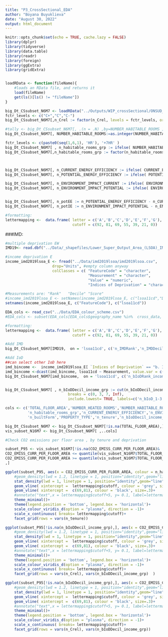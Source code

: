 ```yaml
---
title: "P3_CrossSectional_EDA"
author: "Boyana Buyuklieva"
date: "August 30, 2022"
output: html_document
---
```


```r
knitr::opts_chunk$set(echo = TRUE, cache.lazy = FALSE)
library(dplyr)
library(tidyverse)
library(data.table)
library(readr)
library(foreign)
library(ggExtra)
library(gridExtra)


loadRData <- function(fileName){
    #loads an RData file, and returns it
    load(fileName)
    get(ls()[ls() != "fileName"])
}

big_Dt_CSsubset_N6M7 <- loadRData("../Outputs/WIP_crossSectional/ONSUD_crossSectional_subset_N16744771.RData")
fctr_levels <- c("C+","C","C-")
big_Dt_CSsubset_N6M7[,n_Crel := factor(n_Crel, levels = fctr_levels, ordered = T)]

#tally <- big_Dt_CSsubset_N6M7[, .(n = .N) ,by=NUMBER_HABITABLE_ROOMS ]
big_Dt_CSsubset_N6M7[, NUMBER_HABITABLE_ROOMS:=as.integer(NUMBER_HABITABLE_ROOMS)]

fctr_levels <- c(paste0(seq(1,6,1), 'HR'), '+7HR' )
big_Dt_CSsubset_N6M7[ , n_habitable_rooms_grp := ifelse( NUMBER_HABITABLE_ROOMS>6,'+7HR', paste0(NUMBER_HABITABLE_ROOMS,'HR'))]
big_Dt_CSsubset_N6M7[,n_habitable_rooms_grp := factor(n_habitable_rooms_grp, levels = fctr_levels, ordered = T)]



big_Dt_CSsubset_N6M7[, n_CURRENT_ENERGY_EFFICIENCY := ifelse( CURRENT_ENERGY_EFFICIENCY>100 ,101, CURRENT_ENERGY_EFFICIENCY)]
big_Dt_CSsubset_N6M7[, n_POTENTIAL_ENERGY_EFFICIENCY := ifelse( POTENTIAL_ENERGY_EFFICIENCY>100 ,101, POTENTIAL_ENERGY_EFFICIENCY)]

big_Dt_CSsubset_N6M7[, n_ENVIRONMENT_IMPACT_CURRENT := ifelse( ENVIRONMENT_IMPACT_CURRENT>100 ,101, ENVIRONMENT_IMPACT_CURRENT)]
big_Dt_CSsubset_N6M7[, n_ENVIRONMENT_IMPACT_POTENTIAL := ifelse( ENVIRONMENT_IMPACT_POTENTIAL>100 ,101, ENVIRONMENT_IMPACT_POTENTIAL)]


big_Dt_CSsubset_N6M7[, n_potEE := n_POTENTIAL_ENERGY_EFFICIENCY - n_CURRENT_ENERGY_EFFICIENCY]
big_Dt_CSsubset_N6M7[, n_potIE := n_ENVIRONMENT_IMPACT_POTENTIAL - n_ENVIRONMENT_IMPACT_CURRENT]

#formatting:
lettermapping <-  data.frame( letter = c('A','B','C','D','E','F','G'), 
                              cutoff = c(92, 81, 69, 55, 39, 21, 0))

```


###IMD:
```r
#multiple deprivation EW
IMD19<- read.dbf("../Data/_shapefiles/Lower_Super_Output_Area_(LSOA)_IMD_2019__(OSGB1936)/Lower_Super_Output_Area_(LSOA)_IMD_2019__(OSGB1936).dbf")

#income deprivation E
income_imd2019lsoa_E <- fread("../Data/imd2019lsoa/imd2019lsoa.csv",
                     drop="Units", #empty column anyway
                     colClasses = c( "FeatureCode" = "character",
                                     "Measurement" = "character",
                                     "Value" = "numeric",
                                     "Indices of Deprivation" = "character"))

#Measurements are: "Rank"   "Decile" "Score"
#income_imd2019lsoa_E <- setNames(income_imd2019lsoa_E, c("lsoa11cd","Date","Measurement","Value","Indices of Deprivation") )
setnames(income_imd2019lsoa_E, c("FeatureCode"), c("lsoa11cd"))

EDA_cols <- read_csv("../Data/EDA_colour_scheme.csv")
#EDA_cols <- subset(EDA_cols[EDA_cols$geography_name %in%  cross_data, ])

#formatting:
lettermapping <-  data.frame( letter = c('A','B','C','D','E','F','G'), 
                              cutoff = c(92, 81, 69, 55, 39, 21, 0))

#Add IMD
big_Dt_CSsubset_N6M7[IMD19,  on = 'lsoa11cd', c('n_IMDRank','n_IMDDecil') := .(IMDRank,IMDDecil)]

#Add IoD
##can select other IoD here
imd_bincome <-  income_imd2019lsoa_E[ `Indices of Deprivation` == "b. Income Deprivation Domain",]
imd_bincome <-dcast(imd_bincome, lsoa11cd ~ Measurement, value.var = c("Value"))
big_Dt_CSsubset_N6M7[imd_bincome,  on = 'lsoa11cd', c('n_bIoDRank_income','n_bIoDDecil_income') := .(Rank,Decile)]


big_Dt_CSsubset_N6M7[ , n_bIoDDecil_income_grp := cut(n_bIoDDecil_income,
                            breaks = c(0, 3, 7, Inf),
                            include.lowest= TRUE, labels=c('n_bIoD_1-3','n_bIoD_4-7','n_bIoD_8-10')) ]
```



```r
cols <- c('TOTAL_FLOOR_AREA','NUMBER_HEATED_ROOMS','NUMBER_HABITABLE_ROOMS',
          'n_habitable_rooms_grp','n_CURRENT_ENERGY_EFFICIENCY','n_ENVIRONMENT_IMPACT_CURRENT',
          'n_builtForm','PROPERTY_TYPE','n_tenure','n_bIoDDecil_income_grp', 'n_Crel','CO2_EMISS_CURR_PER_FLOOR_AREA')

big_Dt_CSsubset_N6M7 <- big_Dt_CSsubset_N6M7[!is.na(TOTAL_FLOOR_AREA),]
vis_subset_N16M7 <- big_Dt_CSsubset_N6M7[ ,..cols]

```



```r
#Check CO2 emissions per floor area , by tenure and deprivation 

subset_P95 <- vis_subset_N16M7[!is.na(CO2_EMISS_CURR_PER_FLOOR_AREA)& 
CO2_EMISS_CURR_PER_FLOOR_AREA <= quantile(vis_subset_N16M7$TOTAL_FLOOR_AREA, 0.95, na.rm = T) & 
CO2_EMISS_CURR_PER_FLOOR_AREA >= quantile(vis_subset_N16M7$TOTAL_FLOOR_AREA, 0.05, na.rm = T)
,]

ggplot(subset_P95, aes(x = CO2_EMISS_CURR_PER_FLOOR_AREA, colour = n_habitable_rooms_grp)) +
    #geom_density(lwd = 1.2, linetype = 1, position="identity",geom="line", bw = 2)+  
    stat_density(lwd = 1, linetype = 1, position="identity",geom="line", bw = 2)+
    geom_vline( xintercept =  lettermapping$cutoff, colour = 'grey', size=.3)+
    geom_vline( xintercept =  c(69,81), colour = 'black', size=.3)+
    #annotate("text",x = lettermapping$cutoff+5, y= 0.1, label=lettermapping$letter, angle=90, size=5)+
    theme_minimal()+
    theme(legend.position = 'bottom', legend.box = 'horizontal')+
    scale_colour_viridis_d(option = "plasma", direction	= -1)+ 
    scale_x_continuous( breaks= lettermapping$cutoff)+
    facet_grid(rows = vars(n_tenure))
```



```r
ggplot(subset_P95[!is.na(n_bIoDDecil_income_grp),], aes(x = CO2_EMISS_CURR_PER_FLOOR_AREA, colour = n_tenure)) +
    #geom_density(lwd = 1.2, linetype = 1, position="identity",geom="line", bw = 2)+  
    stat_density(lwd = 1, linetype = 1, position="identity",geom="line", bw = 2)+
    geom_vline( xintercept =  lettermapping$cutoff, colour = 'grey', size=.3)+
    geom_vline( xintercept =  c(69,81), colour = 'black', size=.3)+
    #annotate("text",x = lettermapping$cutoff+5, y= 0.1, label=lettermapping$letter, angle=90, size=5)+
    theme_minimal()+
    theme(legend.position = 'bottom', legend.box = 'horizontal')+
    scale_colour_viridis_d(option = "plasma", direction = -1)+
    scale_x_continuous( breaks= lettermapping$cutoff)+
    facet_grid(rows = vars(n_Crel), vars(n_bIoDDecil_income_grp)  )
```


```r
ggplot(subset_P95[!is.na(n_bIoDDecil_income_grp),], aes(x = CO2_EMISS_CURR_PER_FLOOR_AREA, colour = n_habitable_rooms_grp)) +
    #geom_density(lwd = 1.2, linetype = 1, position="identity",geom="line", bw = 2)+  
    stat_density(lwd = 1, linetype = 1, position="identity",geom="line", bw = 2)+
    geom_vline( xintercept =  lettermapping$cutoff, colour = 'grey', size=.3)+
    geom_vline( xintercept =  c(69,81), colour = 'black', size=.3)+
    #annotate("text",x = lettermapping$cutoff+5, y= 0.1, label=lettermapping$letter, angle=90, size=5)+
    theme_minimal()+
    theme(legend.position = 'bottom', legend.box = 'horizontal')+
    scale_colour_viridis_d(option = "plasma", direction	= -1)+ 
    scale_x_continuous( breaks= lettermapping$cutoff)+
    facet_grid(rows = vars(n_Crel), vars(n_bIoDDecil_income_grp))
```





